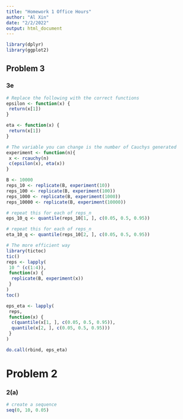 ```yaml
---
title: "Homework 1 Office Hours"
author: "Al Xin"
date: "2/2/2022"
output: html_document
---
```


```r
library(dplyr)
library(ggplot2)
```

## Problem 3

### 3e

```r
# Replace the following with the correct functions
epsilon <- function(x) {
 return(x[1])
}

eta <- function(x) {
 return(x[1])
}

# The variable you can change is the number of Cauchys generated
experiment <- function(n){
 x <- rcauchy(n)
 c(epsilon(x), eta(x))
}

B <- 10000
reps_10 <- replicate(B, experiment(10))
reps_100 <- replicate(B, experiment(100))
reps_1000 <- replicate(B, experiment(1000))
reps_10000 <- replicate(B, experiment(10000))
```
```r
# repeat this for each of reps_n
eps_10_q <- quantile(reps_10[1, ], c(0.05, 0.5, 0.95))

# repeat this for each of reps_n
eta_10_q <- quantile(reps_10[2, ], c(0.05, 0.5, 0.95))
```

```r
# The more efficient way 
library(tictoc)
tic()
reps <- lapply(
 10 ^ (c(1:4)), 
 function(x) {
  replicate(B, experiment(x))
 }
)
toc()

eps_eta <- lapply(
 reps, 
 function(x) {
  c(quantile(x[1, ], c(0.05, 0.5, 0.95)), 
  quantile(x[2, ], c(0.05, 0.5, 0.95)))
 }
)

do.call(rbind, eps_eta)
```


# Problem 2

### 2(a)

```r
# create a sequence
seq(0, 10, 0.05)

```



